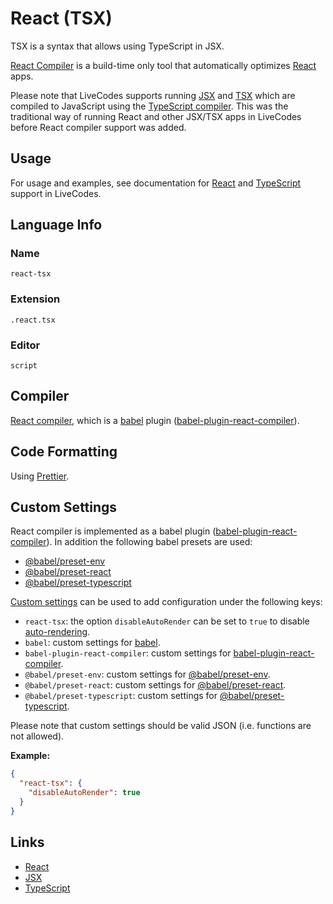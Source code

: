 # React (TSX)

TSX is a syntax that allows using TypeScript in JSX.

[React Compiler](https://react.dev/learn/react-compiler) is a build-time only tool that automatically optimizes [React](https://react.dev/) apps.

Please note that LiveCodes supports running [JSX](./jsx.mdx) and [TSX](./tsx.mdx) which are compiled to JavaScript using the [TypeScript compiler](./typescript.mdx). This was the traditional way of running React and other JSX/TSX apps in LiveCodes before React compiler support was added.

## Usage

For usage and examples, see documentation for [React](./react.mdx) and [TypeScript](./typescript.mdx) support in LiveCodes.

## Language Info

### Name

`react-tsx`

### Extension

`.react.tsx`

### Editor

`script`

## Compiler

[React compiler](https://react.dev/learn/react-compiler), which is a [babel](./babel.mdx) plugin ([babel-plugin-react-compiler](https://www.npmjs.com/package/babel-plugin-react-compiler)).

## Code Formatting

Using [Prettier](https://prettier.io/).

## Custom Settings

React compiler is implemented as a babel plugin ([babel-plugin-react-compiler](https://www.npmjs.com/package/babel-plugin-react-compiler)). In addition the following babel presets are used:

- [@babel/preset-env](https://babeljs.io/docs/en/babel-preset-env)
- [@babel/preset-react](https://babeljs.io/docs/en/babel-preset-react)
- [@babel/preset-typescript](https://babeljs.io/docs/en/babel-preset-typescript)

[Custom settings](../advanced/custom-settings.mdx) can be used to add configuration under the following keys:

- `react-tsx`: the option `disableAutoRender` can be set to `true` to disable [auto-rendering](./react.mdx#auto-rendering).
- `babel`: custom settings for [babel](https://babeljs.io/docs/options).
- `babel-plugin-react-compiler`: custom settings for [babel-plugin-react-compiler](https://www.npmjs.com/package/babel-plugin-react-compiler).
- `@babel/preset-env`: custom settings for [@babel/preset-env](https://babeljs.io/docs/en/babel-preset-env).
- `@babel/preset-react`: custom settings for [@babel/preset-react](https://babeljs.io/docs/en/babel-preset-react).
- `@babel/preset-typescript`: custom settings for [@babel/preset-typescript](https://babeljs.io/docs/en/babel-preset-typescript).

Please note that custom settings should be valid JSON (i.e. functions are not allowed).

**Example:**

```json title="Custom Settings"
{
  "react-tsx": {
    "disableAutoRender": true
  }
}
```

## Links

- [React](https://react.dev/)
- [JSX](https://react.dev/learn/writing-markup-with-jsx)
- [TypeScript](https://www.typescriptlang.org/)
